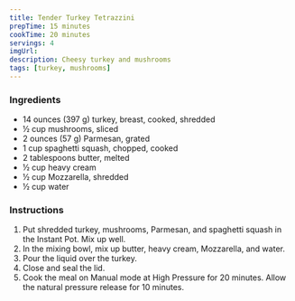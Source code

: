 ```yaml
---
title: Tender Turkey Tetrazzini
prepTime: 15 minutes
cookTime: 20 minutes
servings: 4
imgUrl:
description: Cheesy turkey and mushrooms
tags: [turkey, mushrooms]
---
```


### Ingredients

- 14 ounces (397 g) turkey, breast, cooked, shredded
- ½ cup mushrooms, sliced
- 2 ounces (57 g) Parmesan, grated
- 1 cup spaghetti squash, chopped, cooked
- 2 tablespoons butter, melted
- ½ cup heavy cream
- ½ cup Mozzarella, shredded
- ½ cup water

### Instructions

1. Put shredded turkey, mushrooms, Parmesan, and spaghetti squash in the Instant Pot. Mix up well.
1. In the mixing bowl, mix up butter, heavy cream, Mozzarella, and water.
1. Pour the liquid over the turkey.
1. Close and seal the lid.
1. Cook the meal on Manual mode at High Pressure for 20 minutes. Allow the natural pressure release for 10 minutes.
